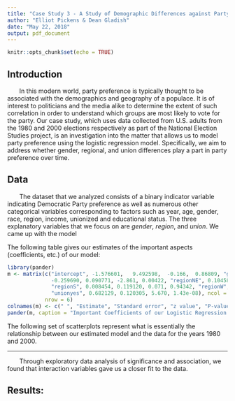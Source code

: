 ```yaml
---
title: "Case Study 3 - A Study of Demographic Differences against Party Preference"
author: "Elliot Pickens & Dean Gladish"
date: "May 22, 2018"
output: pdf_document
---
```


```r
knitr::opts_chunk$set(echo = TRUE)
```

## Introduction  

\ \ \ \ \ \ \ In this modern world, party preference is typically thought to be associated with the demographics and geography of a populace.  It is of interest to politicians and the media alike to determine the extent of such correlation in order to understand which groups are most likely to vote for the party.  Our case study, which uses data collected from U.S. adults from the 1980 and 2000 elections respectively as part of the National Election Studies project, is an investigation into the matter that allows us to model party preference using the logistic regression model.  Specifically, we aim to address whether gender, regional, and union differences play a part in party preference over time.  

## Data  

\ \ \ \ \ \ \ The dataset that we analyzed consists of a binary indicator variable indicating Democratic Party preference as well as numerous other categorical variables corresponding to factors such as year, age, gender, race, region, income, unionized and educational status.  The three explanatory variables that we focus on are *gender*, *region*, and *union*.  We came up with the model  

\begin{center} $\widehat Y_i \{dem|\} = \beta_0 + \beta_1 Gender$ \end{center}


The following table gives our estimates of the important aspects (coefficients, etc.) of our model:  

```r
library(pander)
m <- matrix(c("intercept", -1.576601,   9.492598,  -0.166,  0.86809, "gendermale", 
              -0.259690, 0.090771, -2.861, 0.00422, "regionNE", 0.104580, 0.134548, 0.777, 0.43700, 
              "regionS", 0.008454, 0.119120, 0.071, 0.94342, "regionW", 0.175367, 0.134395, 1.305, 0.19194, 
              "unionyes", 0.682129, 0.120305, 5.670, 1.43e-08), ncol = 5, byrow = T, 
            nrow = 6)
colnames(m) <- c(" ", "Estimate", "Standard error", "z value", "P-value")
pander(m, caption = "Important Coefficients of our Logistic Regression Model")
```

The following set of scatterplots represent what is essentially the relationship between our estimated model and the data for the years 1980 and 2000.  

_____

\ \ \ \ \ \ \ Through exploratory data analysis of significance and association, we found that interaction variables gave us a closer fit to the data.  

## Results:  

\ \ \ \ \ \ \ 









